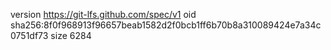 version https://git-lfs.github.com/spec/v1
oid sha256:8f0f968913f96657beab1582d2f0bcb1ff6b70b8a310089424e7a34c0751df73
size 6284
